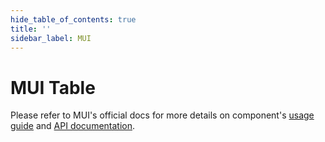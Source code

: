 ```yaml
---
hide_table_of_contents: true
title: ''
sidebar_label: MUI
---
```




<h1 className='!m-0'>MUI Table</h1>

Please refer to MUI's official docs for more details on component's [usage guide](https://mui.com/material-ui/react-table/) and [API documentation](https://mui.com/material-ui/react-table/#api).

<Grid container spacing={6}>
  <Grid item xs={12}>
    <Card>
      <CardHeader title='Basic Table' />
      <TableBasic />
    </Card>
  </Grid>
  <Grid item xs={12}>
    <Card>
      <CardHeader title='Dense Table' />
      <TableDense />
    </Card>
  </Grid>
  <Grid item xs={12}>
    <Card>
      <CardHeader title='Sticky Header' />
      <TableStickyHeader />
    </Card>
  </Grid>
  <Grid item xs={12}>
    <Card>
      <CardHeader title='Collapsible Table' />
      <TableCollapsible />
    </Card>
  </Grid>
  <Grid item xs={12}>
    <Card>
      <CardHeader title='Spanning Table' />
      <TableSpanning />
    </Card>
  </Grid>
  <Grid item xs={12}>
    <Card>
      <CardHeader title='Customized Table' />
      <TableCustomized />
    </Card>
  </Grid>
  <Grid item xs={12}>
    <Card>
      <TableSortSelect />
    </Card>
  </Grid>
</Grid>
